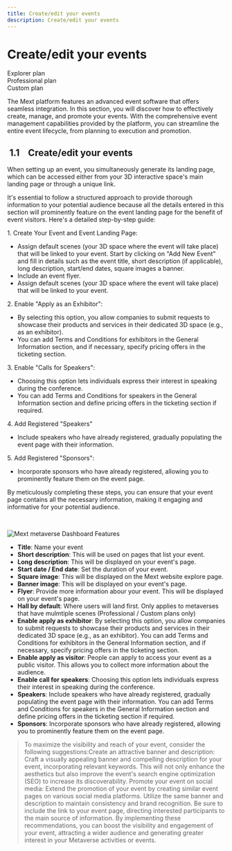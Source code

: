 ```yaml
---
title: Create/edit your events
description: Create/edit your events
---
```


# Create/edit your events

<div class="flex-row">
  <div class="plan">Explorer plan</div>
  <div class="plan">Professional plan</div>
  <div class="plan">Custom plan</div>
</div>

The Mext platform features an advanced event software that offers seamless integration. In this section, you will discover how to effectively create, manage, and promote your events. With the comprehensive event management capabilities provided by the platform, you can streamline the entire event lifecycle, from planning to execution and promotion.

##  1.1    Create/edit your events

When setting up an event, you simultaneously generate its landing page, which can be accessed either from your 3D interactive space's main landing page or through a unique link.

It's essential to follow a structured approach to provide thorough information to your potential audience because all the details entered in this section will prominently feature on the event landing page for the benefit of event visitors. Here's
a detailed step-by-step guide:

1. Create Your Event and Event Landing Page: 

* Assign default scenes (your 3D space where the event will take place) that will be linked to your event. Start by clicking on "Add New Event" and fill in details such as the event title, short description (if applicable), long description, start/end dates, square images a banner.
* Include an event flyer.
* Assign default scenes (your 3D space where the event will take place) that will be linked to your event.

2\. Enable "Apply as an Exhibitor":

* By selecting this option, you allow companies to submit requests to showcase their products and services in their dedicated 3D space (e.g., as an exhibitor).
* You can add Terms and Conditions for exhibitors in the General Information section, and if necessary, specify pricing offers in the ticketing section. 

3\.	Enable "Calls for Speakers":

* Choosing this option lets individuals express their interest in speaking during the conference.
* You can add Terms and Conditions for speakers in the General Information section and define pricing offers in the ticketing section if required.

4\. Add Registered "Speakers"

* Include speakers who have already registered, gradually populating the event page with their information.

5\. Add Registered "Sponsors":

* Incorporate sponsors who have already registered, allowing you to prominently feature them on the event page.

By meticulously completing these steps, you can ensure that your event page contains all the necessary information, making it engaging and informative for your potential audience.

 

![Mext metaverse Dashboard Features](/img/metaverse/create-your-events-add.jpg)

* **Title**: Name your event
* **Short description**: This will be used on pages that list your event.
* **Long description**: This will be displayed on your event's page.
* **Start date / End date**: Set the duration of your event.
* **Square image**: This will be displayed on the Mext website explore page.
* **Banner image**: This will be displayed on your event's page.
* **Flyer**: Provide more information abour your event. This will be displayed on your event's page.
* **Hall by default**: Where users will land first. Only applies to metaverses that have mulmtiple scenes (Professional / Custom plans only)
* **Enable apply as exhibitor**: By selecting this option, you allow companies to submit requests to showcase their products and services in their dedicated 3D space (e.g., as an exhibitor). You can add Terms and Conditions for exhibitors in the General Information section, and if necessary, specify pricing offers in the ticketing section.
* **Enable apply as visitor**: People can apply to access your event as a public visitor. This allows you to collect more information about the audience.
* **Enable call for speakers**: Choosing this option lets individuals express their interest in speaking during the conference.
* **Speakers**: Include speakers who have already registered, gradually populating the event page with their information. You can add Terms and Conditions for speakers in the General Information section and define pricing offers in the ticketing section if required.
* **Sponsors**: Incorporate sponsors who have already registered, allowing you to prominently feature them on the event page.

> To maximize the visibility and reach of your event, consider the following suggestions\:Create an attractive banner and description: Craft a visually appealing banner and compelling description for your event, incorporating relevant keywords. This will not only enhance the aesthetics but also improve the event's search engine optimization (SEO) to increase its discoverability.
> Promote your event on social media: Extend the promotion of your event by creating similar event pages on various social media platforms. Utilize the same banner and description to maintain consistency and brand recognition. Be sure to include the link to your event page, directing interested participants to the main source of information. By implementing these recommendations, you can boost the visibility and engagement of your event, attracting a wider audience and generating greater interest in your Metaverse activities or events.
